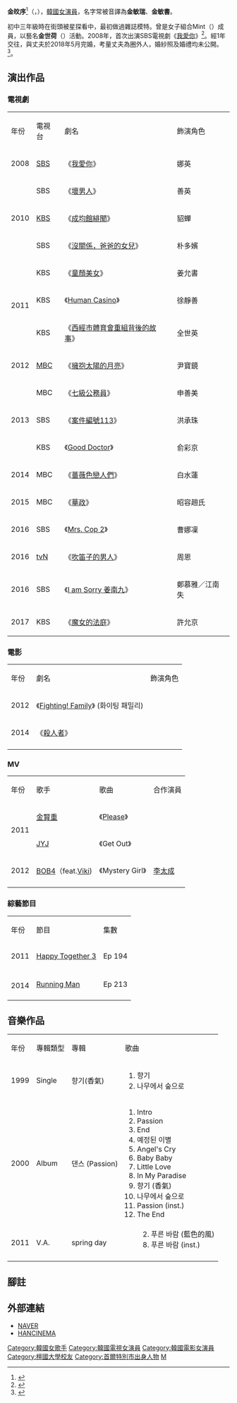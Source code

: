 {{noteTA
|G1=KO TV Show
|G2=KO Movie
}}
{{Otheruses|subject=韓国女演員|other=韓国女子羽毛球运动员Kim Min Seo|金敏序}}
{{藝人
| 姓名     = 金旼序
| 類型     = 女演員
| 圖片     = Kim Min-seo crop.JPG
| 圖片尺寸 = 230px
| 國籍 = {{KOR}}
| 外文名   = 김민서
| 外文     = ko
| 羅馬拼音 = Kim Min Seo
| 其他藝名 = 金世荷（組合Mint時期曾用藝名）
| 出生日期 = {{birth_date_and_age|1984|3|16}}
| 出生地點 = {{KOR}}[[首爾特別市|首爾特別市]]
| 教育程度 = [[檀國大學|檀國大學]]演劇電影學[[學士|學士]]  
| 宗教信仰 = [[基督教|基督教]]
| 相關團體 = Mint（{{lang|ko|민트}}）
| 經紀公司 = Fly-Up Entertainment
| 網站     =
}}

'''金旼序'''<ref>{{cite web|url=http://news.nate.com/view/20120328n04917|title=김민서│순정만화를 품은 명랑만화|publisher=10asia|date=|accessdate=2012-03-28|archive-date=2019-07-01|archive-url=https://web.archive.org/web/20190701050135/https://news.nate.com/view/20120328n04917|dead-url=no}}</ref>（{{lang-ko|'''김민서'''}}，{{bd|1984年|3月16日}}），[[韓國|韓國]][[女演員|女演員]]，名字常被音譯為'''金敏瑞'''、'''金敏書'''。

初中三年級時在街頭被星探看中，最初做過雜誌模特。曾是女子組合Mint（{{lang|ko|민트}}）成員，以藝名'''金世荷'''（{{lang|ko|김세하}}）活動。2008年，首次出演SBS電視劇《[[我愛你_(韓國電視劇)|我愛你]]》<ref>{{cite web|url=http://news.donga.com/3/all/20110607/37818216/5|title=김민서 “다들 저만 얄미워해요 잘난 게 죈가요? ㅋㅋ”|publisher=|date=2011-06-07|accessdate=2012-03-28|language=ko|archive-date=2016-03-04|archive-url=https://web.archive.org/web/20160304100353/http://news.donga.com/3/all/20110607/37818216/5|dead-url=no}}</ref>。經1年交往，與丈夫於2018年5月完婚，考量丈夫為圈外人，婚紗照及婚禮均未公開。<ref>{{cite web|url=http://china.ajunews.com/view/20180423163138314|title=演员金旼序5月与圈外男友结婚|publisher=亞洲經濟|date=2018-04-23|accessdate=2018-04-23|language=zh|archive-date=2018-04-23|archive-url=https://web.archive.org/web/20180423170515/http://china.ajunews.com/view/20180423163138314|dead-url=no}}</ref>。

== 演出作品 ==
=== 電視劇 ===
{| class="wikitable"
|- style="background:pink; font-weight:bold; text-align:center;"
|年份||電視台||劇名||飾演角色
|-
| 2008
|[[SBS株式會社|SBS]]
|《[[我愛你_(韓國電視劇)|我愛你]]》
| 娜英
|-
|rowspan="3"| 2010
|SBS
|《[[壞男人|壞男人]]》
|善英
|-
|[[韓國放送公社|KBS]]
|《[[成均館緋聞|成均館緋聞]]》
|貂蟬
|-
| SBS
| 《[[沒關係，爸爸的女兒|沒關係，爸爸的女兒]]》
| 朴多嬪
|-
|rowspan="3"| 2011
| KBS
|《[[童顏美女|童顏美女]]》
| 姜允書
|-
| KBS
| 《[[Human_Casino|Human Casino]]》
| 徐靜善
|-
| KBS
| 《[[西經市體育會重組背後的故事|西經市體育會重組背後的故事]]》
| 全世英
|-
| 2012
| [[文化廣播_(韓國)|MBC]]
| 《[[擁抱太陽的月亮|擁抱太陽的月亮]]》
| 尹寶鏡
|-
|rowspan="3"| 2013
| MBC
| 《[[七級公務員_(電視劇)|七級公務員]]》
| 申善美
|-
| SBS
| 《[[案件編號113|案件編號113]]》
| 洪承珠
|-
| KBS
| 《[[好醫生_(韓國電視劇)|Good Doctor]]》
| 俞彩京
|-
| 2014
| MBC
| 《[[薔薇色戀人們|薔薇色戀人們]]》
| 白水蓮
|-
| 2015
| MBC
| 《[[華政|華政]]》
| 昭容趙氏
|-
|2016
|SBS
|《[[Mrs._Cop_2|Mrs. Cop 2]]》
|曹娜凜
|-
| 2016
| [[tvN|tvN]]
| 《[[吹笛子的男人|吹笛子的男人]]》
| 周恩
|-
|2016
|SBS
|《[[I_am_Sorry_姜南九|I am Sorry 姜南九]]》
|鄭慕雅／江南失
|-
|2017
|KBS
|《[[魔女的法庭|魔女的法庭]]》
|許允京
|}

=== 電影 ===
{| class="wikitable"
|- style="background:pink; font-weight:bold; text-align:center;"
|年份||劇名||飾演角色
|-
| 2012
| 《[[Fighting!_Family|Fighting! Family]]》 (화이팅 패밀리)
|
|-
| 2014
| 《[[殺人者_(電影)|殺人者]]》
|
|-
|}

=== MV ===
{| class="wikitable"
|- style="background:pink; font-weight:bold; text-align:center;"
|年份||歌手||歌曲||合作演員
|-
|rowspan="2"| 2011 || [[金賢重|金賢重]] || 《[[Break_Down_(迷你專輯)|Please]]》 ||
|-
| [[JYJ|JYJ]] || 《Get Out》 ||
|-
| 2012 || [[BOB4|BOB4]]（feat.[[Dal★Shabet|Viki]]) || 《Mystery Girl》 || [[李太成|李太成]]
|-
|}

=== 綜藝節目 ===
{| class="wikitable"
|- style="background:pink; font-weight:bold; text-align:center;"
|年份||節目||集數
|-
|rowspan="1"| 2011 || [[Happy_Together_3|Happy Together 3]] || Ep 194
|-
|-
|rowspan="2"| 2014 || [[Running_Man|Running Man]] || Ep 213
|-
|}

== 音樂作品 ==
{| class="wikitable"
|- style="background:pink; font-weight:bold; text-align:center;"
|年份||專輯類型||專輯||歌曲
|-
| 1999 || Single || 향기(香氣) ||
# 향기 
# 나무에서 숲으로
|-
| 2000 || Album || 댄스 (Passion) ||
# Intro
# Passion
# End
# 예정된 이별
# Angel's Cry
# Baby Baby
# Little Love
# In My Paradise
# 향기 (香氣)
# 나무에서 숲으로
# Passion (inst.)
# The End
|-
| 2011 || V.A. || spring day ||
:2. 푸른 바람 (藍色的風)
:8. 푸른 바람 (inst.)
|-
|}

== 腳註 ==
{{reflist}}

== 外部連結 ==
*[http://people.search.naver.com/search.naver?where=nexearch&query=%EA%B9%80%EB%AF%BC%EC%84%9C&sm=tab_etc&ie=utf8&key=PeopleService&os=126823 NAVER] {{Wayback|url=http://people.search.naver.com/search.naver?where=nexearch&query=%EA%B9%80%EB%AF%BC%EC%84%9C&sm=tab_etc&ie=utf8&key=PeopleService&os=126823 |date=20140525233537 }}{{ko}}
*[http://www.hancinema.net/korean_Kim_Min-seo.php HANCINEMA] {{Wayback|url=http://www.hancinema.net/korean_Kim_Min-seo.php |date=20120614111909 }}{{en}}

{{Fly-Up Entertainment}}
{{DEFAULTSORT:Kim Min-seo}}
[[Category:韓國女歌手|Category:韓國女歌手]]
[[Category:韓國電視女演員|Category:韓國電視女演員]]
[[Category:韓國電影女演員|Category:韓國電影女演員]]
[[Category:檀國大學校友|Category:檀國大學校友]]
[[Category:首爾特別市出身人物|Category:首爾特別市出身人物]]
[[Category:金姓|M]]